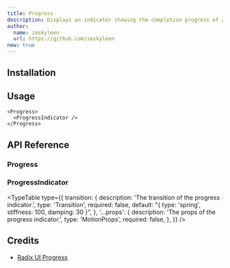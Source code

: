 ```yaml
---
title: Progress
description: Displays an indicator showing the completion progress of a task, typically displayed as a progress bar.
author:
  name: imskyleen
  url: https://github.com/imskyleen
new: true
---
```


<ComponentPreview name="demo-primitives-radix-progress" />

## Installation

<ComponentInstallation name="primitives-radix-progress" />

## Usage

```tsx
<Progress>
  <ProgressIndicator />
</Progress>
```

## API Reference

### Progress

<ExternalLink
  href="https://www.radix-ui.com/primitives/docs/components/progress#root"
  text="Radix UI API Reference - Progress.Root"
/>

### ProgressIndicator

<ExternalLink
  href="https://www.radix-ui.com/primitives/docs/components/progress#indicator"
  text="Radix UI API Reference - Progress.Indicator"
/>

<TypeTable
  type={{
    transition: {
      description: 'The transition of the progress indicator.',
      type: 'Transition',
      required: false,
      default: "{ type: 'spring', stiffness: 100, damping: 30 }",
    },
    '...props': {
      description: 'The props of the progress indicator.',
      type: 'MotionProps',
      required: false,
    },
  }}
/>

## Credits

- [Radix UI Progress](https://www.radix-ui.com/primitives/docs/components/progress)
